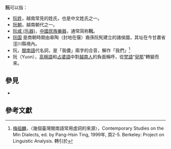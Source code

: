 '''阮'''可以指：

* [[阮姓|阮姓]]，越南常見的姓氏，也是中文姓氏之一。
* [[阮朝|阮朝]]，越南朝代之一。
* [[阮咸_(乐器)|阮咸 (乐器)]]，[[中國民族樂器|中國民族樂器]]，通常简称'''阮'''。
* [[阮国|阮国]] 是商朝時期由皋陶（封地在偃）裔孫阮髡建立的諸侯國，其址在今甘肅省涇川縣境內。
* 阮，[[閩南語|閩南語]]代名詞，是「我儂」兩字的合音，解作「我們」<ref>[[梅祖麟|梅祖麟]]，〈幾個臺灣閩南語常用虛詞的來源〉，Contemporary Studies on the Min Dialects, ed. by Pang-Hsin Ting, 1999年, 頁2-5. Berkeley: Project on Linguistic Analysis. 轉引於{{cite journal|title=大田（前路）話在閩語中的位置|last=[[郭必之|郭必之]]|journal=The 14th International Symposium on Chinese Languages and Linguistics (IsCLL-14)|publisher=[[中央研究院|中央研究院]]|location=台北|date=2014年|page=49|url=http://iscll-14.ling.sinica.edu.tw/files-pdf/Papers/Session1/Kwok.pdf|archiveurl=https://web.archive.org/web/20140611062946/http://iscll-14.ling.sinica.edu.tw/files-pdf/Papers/Session1/Kwok.pdf|archivedate=2014-06-11}}</ref>
* 阮（Yuon），[[高棉語|高棉語]]和[[占婆語|占婆語]]中對[[越南人|越南人]]的負面稱呼，從[[梵語|梵語]]“[[臾那|臾那]]”轉變而來。
== 參見 ==
* {{Lookfrom}}

==參考文獻==
{{reflist}}

{{disambig|Cat=一字消歧义|R}}